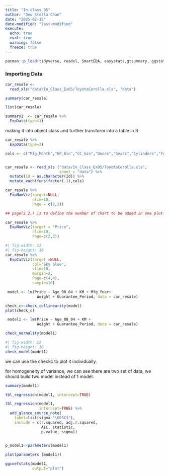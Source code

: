 ```yaml
---
title: "In-class 05"
author: "Dew Stella Chan"
date: "2025-02-15"
date-modified: "last-modified"
execute:
  echo: true
  eval: true
  warning: false
  freeze: true
---
```




```r
pacman::p_load(tidyverse, readxl, SmartEDA, easystats,gtsummary, ggstatsplot)
```

### Importing Data
```r
car_resale <-
  read_xls("data/In_Class_Ex05/ToyotaCorolla.xls", "data")
```

```r
summary(car_resale)
```
```r
list(car_resale)
```
```r
summary1  <- car_resale %>%
  ExpData(type=1)
```

making it into object class and further transform into a table in R

```r
car_resale %>% 
  ExpData(type=2)
```



```r
cols <- c("Mfg_Month","HP_Bin","CC_bin","Doors","Gears","Cylinders","Fuel_Type","Color","Met_Color","Automatic","Mfr_Guarantee","BOVAG_Guarantee","ABS","Airbag_1","Airbag_2","Airco","Automatic_airco","Boardcomputer","CD_Player","Central_Lock","Powered_Windows","Power_Steering","Radio","Mistlamps","Sport_Model","Backseat_Divider","Metallic_Rim","Radio_cassette","Tow_Bar")


car_resale <- read_xls ("data/In_Class_Ex05/ToyotaCorolla.xls",
                        sheet = "data") %>%
  mutate(Id = as.character(Id)) %>%
  mutate_each(funs(factor(.)),cols)
```
```r
car_resale %>%
  ExpNumViz(target=NULL,
            nlim=10,
            Page = c(2,2))

## page(2 2,) is to define the number of chart to be added in one plot. 
```
```r
car_resale %>%
  ExpNumViz(target = "Price",
            nlim=10,
            Page=c(2,2))
```
```r
#| fig-width: 12
#| fig-height: 10
car_resale %>%
  ExpCatViz(target =NULL,
            col="Sky blue",
            clim=10,
            margin=2,
            Page=c(4,4),
            sample=16)
```



```r
 model <- lm(Price ~ Age_08_04 + KM + Mfg_Year+
              Weight + Guarantee_Period, data = car_resale)
```



```r
check_c<-check_collinearity(model)
plot(check_c)
```

```r
 model1 <- lm(Price ~ Age_08_04 + KM + 
              Weight + Guarantee_Period, data = car_resale)
```


```r
check_normality(model1)
```

```r
#| fig-width: 12
#| fig-height: 10
check_model(model1)
```
we can use the checkc to plot it individually. 

for homogeneity of variance, we can see there are two set of data, we should build two model instead of 1 model. 

```r
summary(model1)
```
```r
tbl_regression(model1, intercept=TRUE)
```
```r
tbl_regression(model1, 
               intercept=TRUE) %>%
  add_glance_source_note(
    label=list(sigma~"\U03C3"),
    include = c(r.squared, adj.r.squared,
                AIC, statistic,
                p.value, sigma))
  
```

```r
p_model1<-parameters(model1)
```


```r
plot(parameters (model1))
```
```r
ggcoefstats(model1,
            output="plot")
```




